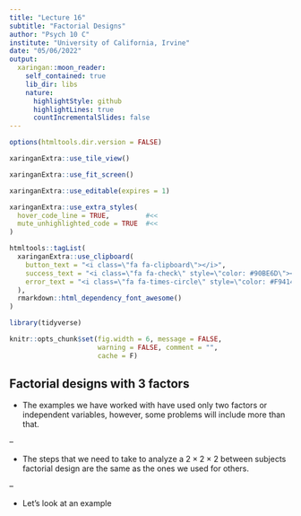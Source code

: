 ```yaml
---
title: "Lecture 16"
subtitle: "Factorial Designs"
author: "Psych 10 C"
institute: "University of California, Irvine"
date: "05/06/2022"
output:
  xaringan::moon_reader:
    self_contained: true
    lib_dir: libs
    nature:
      highlightStyle: github
      highlightLines: true
      countIncrementalSlides: false
---
```


```r
options(htmltools.dir.version = FALSE)
```

```r
xaringanExtra::use_tile_view()

xaringanExtra::use_fit_screen()

xaringanExtra::use_editable(expires = 1)

xaringanExtra::use_extra_styles(
  hover_code_line = TRUE,         #<<
  mute_unhighlighted_code = TRUE  #<<
)

htmltools::tagList(
  xaringanExtra::use_clipboard(
    button_text = "<i class=\"fa fa-clipboard\"></i>",
    success_text = "<i class=\"fa fa-check\" style=\"color: #90BE6D\"></i>",
    error_text = "<i class=\"fa fa-times-circle\" style=\"color: #F94144\"></i>"
  ),
  rmarkdown::html_dependency_font_awesome()
)
```

```r
library(tidyverse)

knitr::opts_chunk$set(fig.width = 6, message = FALSE, 
                      warning = FALSE, comment = "", 
                      cache = F)
```

## Factorial designs with 3 factors

- The examples we have worked with have used only two factors or independent
variables, however, some problems will include more than that.

--

- The steps that we need to take to analyze a $2\times 2 \times 2$ between 
subjects factorial design are the same as the ones we used for others.

--

- Let's look at an example 